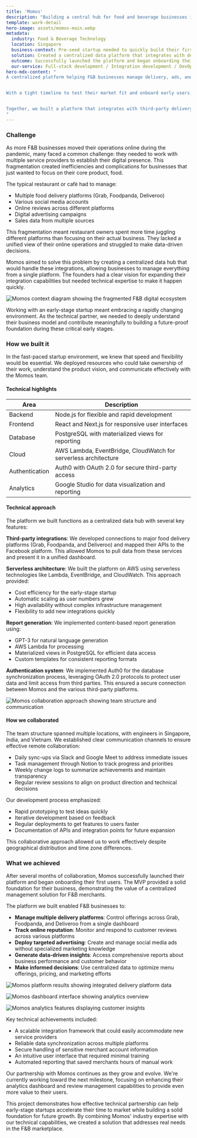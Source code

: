 ```yaml
---
title: 'Momos'
description: "Building a central hub for food and beverage businesses in Singapore"
template: work-detail
hero-image: assets/momos-main.webp
metadata:
  industry: Food & Beverage Technology
  location: Singapore
  business-context: Pre-seed startup needed to quickly build their first MVP to test market fit
  solution: Created a centralized data platform that integrates with delivery services and provides analytics
  outcome: Successfully launched the platform and began onboarding their first users
  our-service: Full-stack development / Integration development / DevOps
hero-mdx-content: "
A centralized platform helping F&B businesses manage delivery, ads, and analytics from one dashboard. We helped [Momos](https://www.momos.com/), a pre-seed startup founded by an ex-Grab employee in Singapore, build their MVP using a serverless backend, third-party integrations, and content-based reporting tools to launch fast and scale confidently.


With a tight timeline to test their market fit and onboard early users, Momos needed additional development expertise. We provided a team of three developers who worked remotely with Momos starting in March 2021. Our goal was not only to accelerate their development timeline but also to establish a solid technical foundation that would support future growth and scalability.


Together, we built a platform that integrates with third-party delivery services, manages online reputation, runs targeted social ads, and generates content-based reports, all from a single dashboard.
"
---
```


### Challenge

As more F&B businesses moved their operations online during the pandemic, many faced a common challenge: they needed to work with multiple service providers to establish their digital presence. This fragmentation created inefficiencies and complications for businesses that just wanted to focus on their core product, food.

The typical restaurant or café had to manage:

- Multiple food delivery platforms (Grab, Foodpanda, Deliveroo)
- Various social media accounts
- Online reviews across different platforms
- Digital advertising campaigns
- Sales data from multiple sources

This fragmentation meant restaurant owners spent more time juggling different platforms than focusing on their actual business. They lacked a unified view of their online operations and struggled to make data-driven decisions.

Momos aimed to solve this problem by creating a centralized data hub that would handle these integrations, allowing businesses to manage everything from a single platform. The founders had a clear vision for expanding their integration capabilities but needed technical expertise to make it happen quickly.

![Momos context diagram showing the fragmented F&B digital ecosystem](assets/momos-context.webp)

Working with an early-stage startup meant embracing a rapidly changing environment. As the technical partner, we needed to deeply understand their business model and contribute meaningfully to building a future-proof foundation during these critical early stages.

### How we built it

In the fast-paced startup environment, we knew that speed and flexibility would be essential. We deployed resources who could take ownership of their work, understand the product vision, and communicate effectively with the Momos team.

#### Technical highlights

| Area           | Description                                                     |
| -------------- | --------------------------------------------------------------- |
| Backend        | Node.js for flexible and rapid development                      |
| Frontend       | React and Next.js for responsive user interfaces                |
| Database       | PostgreSQL with materialized views for reporting                |
| Cloud          | AWS Lambda, EventBridge, CloudWatch for serverless architecture |
| Authentication | Auth0 with OAuth 2.0 for secure third-party access              |
| Analytics      | Google Studio for data visualization and reporting              |

#### Technical approach

The platform we built functions as a centralized data hub with several key features:

**Third-party integrations**: We developed connections to major food delivery platforms (Grab, Foodpanda, and Deliveroo) and mapped their APIs to the Facebook platform. This allowed Momos to pull data from these services and present it in a unified dashboard.

**Serverless architecture**: We built the platform on AWS using serverless technologies like Lambda, EventBridge, and CloudWatch. This approach provided:

- Cost efficiency for the early-stage startup
- Automatic scaling as user numbers grew
- High availability without complex infrastructure management
- Flexibility to add new integrations quickly

**Report generation**: We implemented content-based report generation using:

- GPT-3 for natural language generation
- AWS Lambda for processing
- Materialized views in PostgreSQL for efficient data access
- Custom templates for consistent reporting formats

**Authentication system**: We implemented Auth0 for the database synchronization process, leveraging OAuth 2.0 protocols to protect user data and limit access from third parties. This ensured a secure connection between Momos and the various third-party platforms.

![Momos collaboration approach showing team structure and communication](assets/momos-collaboration.webp)

#### How we collaborated

The team structure spanned multiple locations, with engineers in Singapore, India, and Vietnam. We established clear communication channels to ensure effective remote collaboration:

- Daily sync-ups via Slack and Google Meet to address immediate issues
- Task management through Notion to track progress and priorities
- Weekly change logs to summarize achievements and maintain transparency
- Regular review sessions to align on product direction and technical decisions

Our development process emphasized:

- Rapid prototyping to test ideas quickly
- Iterative development based on feedback
- Regular deployments to get features to users faster
- Documentation of APIs and integration points for future expansion

This collaborative approach allowed us to work effectively despite geographical distribution and time zone differences.

### What we achieved

After several months of collaboration, Momos successfully launched their platform and began onboarding their first users. The MVP provided a solid foundation for their business, demonstrating the value of a centralized management solution for F&B merchants.

The platform we built enabled F&B businesses to:

- **Manage multiple delivery platforms**: Control offerings across Grab, Foodpanda, and Deliveroo from a single dashboard
- **Track online reputation**: Monitor and respond to customer reviews across various platforms
- **Deploy targeted advertising**: Create and manage social media ads without specialized marketing knowledge
- **Generate data-driven insights**: Access comprehensive reports about business performance and customer behavior
- **Make informed decisions**: Use centralized data to optimize menu offerings, pricing, and marketing efforts

![Momos platform results showing integrated delivery platform data](assets/momos-result1.webp)

![Momos dashboard interface showing analytics overview](assets/momos-result2.webp)

![Momos analytics features displaying customer insights](assets/momos-result3.webp)

Key technical achievements included:

- A scalable integration framework that could easily accommodate new service providers
- Reliable data synchronization across multiple platforms
- Secure handling of sensitive merchant account information
- An intuitive user interface that required minimal training
- Automated reporting that saved merchants hours of manual work

Our partnership with Momos continues as they grow and evolve. We're currently working toward the next milestone, focusing on enhancing their analytics dashboard and review management capabilities to provide even more value to their users.

This project demonstrates how effective technical partnership can help early-stage startups accelerate their time to market while building a solid foundation for future growth. By combining Momos' industry expertise with our technical capabilities, we created a solution that addresses real needs in the F&B marketplace.
